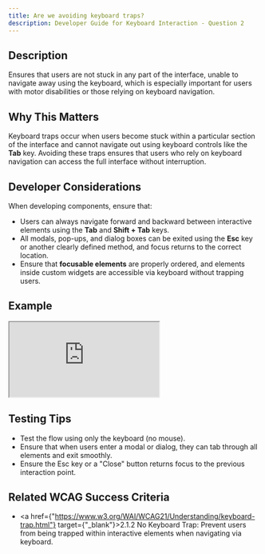 ```yaml
---
title: Are we avoiding keyboard traps?
description: Developer Guide for Keyboard Interaction - Question 2
---
```


## Description

Ensures that users are not stuck in any part of the interface, unable to navigate away using the keyboard, which is especially important for users with motor disabilities or those relying on keyboard navigation.

## Why This Matters

Keyboard traps occur when users become stuck within a particular section of the interface and cannot navigate out using keyboard controls like the **Tab** key. Avoiding these traps ensures that users who rely on keyboard navigation can access the full interface without interruption.

## Developer Considerations

When developing components, ensure that:
- Users can always navigate forward and backward between interactive elements using the **Tab** and **Shift + Tab** keys.
- All modals, pop-ups, and dialog boxes can be exited using the **Esc** key or another clearly defined method, and focus returns to the correct location.
- Ensure that **focusable elements** are properly ordered, and elements inside custom widgets are accessible via keyboard without trapping users.

## Example

<iframe src="https://codesandbox.io/embed/7wss5y?view=editor+%2B+preview&module=%2Findex.html"
		style={{width: "100%", height: "400px", border: 0, overflow: "hidden"}}
		title="ki-q1"
		allow="accelerometer; ambient-light-sensor; camera; encrypted-media; geolocation; gyroscope; hid; microphone; midi; payment; usb; vr; xr-spatial-tracking"
		sandbox="allow-forms allow-modals allow-popups allow-presentation allow-same-origin allow-scripts"
></iframe>

## Testing Tips

- Test the flow using only the keyboard (no mouse).
- Ensure that when users enter a modal or dialog, they can tab through all elements and exit smoothly.
- Ensure the Esc key or a "Close" button returns focus to the previous interaction point.

## Related WCAG Success Criteria

- <a href={"https://www.w3.org/WAI/WCAG21/Understanding/keyboard-trap.html"} target={"_blank"}>2.1.2 No Keyboard Trap</a>: Prevent users from being trapped within interactive elements when navigating via keyboard.
